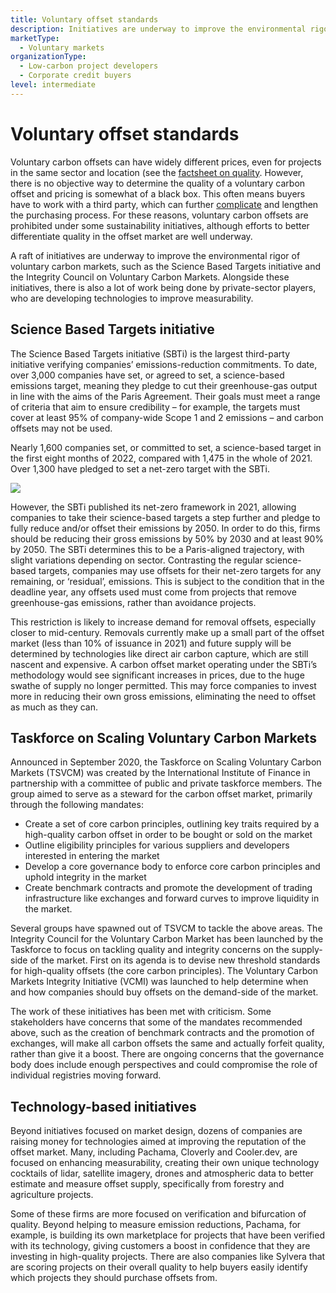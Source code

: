 ```yaml
---
title: Voluntary offset standards
description: Initiatives are underway to improve the environmental rigor of voluntary carbon markets, such as the Science Based Targets initiative and the Integrity Council on Voluntary Carbon Markets. In addition, private-sector players are developing technologies to improve measurability.
marketType:
  - Voluntary markets
organizationType:
  - Low-carbon project developers
  - Corporate credit buyers
level: intermediate
---
```


# Voluntary offset standards

Voluntary carbon offsets can have widely different prices, even for projects in the same sector and location (see the [factsheet on quality](/factsheets/offset-quality/). However, there is no objective way to determine the quality of a voluntary carbon offset and pricing is somewhat of a black box. This often means buyers have to work with a third party, which can further [complicate](/factsheets/offset-contracting-options) and lengthen the purchasing process. For these reasons, voluntary carbon offsets are prohibited under some sustainability initiatives, although efforts to better differentiate quality in the offset market are well underway.

<KeyMessage>
  A raft of initiatives are underway to improve the environmental rigor of
  voluntary carbon markets, such as the Science Based Targets initiative and the
  Integrity Council on Voluntary Carbon Markets. Alongside these initiatives,
  there is also a lot of work being done by private-sector players, who are
  developing technologies to improve measurability.
</KeyMessage>

## Science Based Targets initiative

The Science Based Targets initiative (SBTi) is the largest third-party initiative verifying companies’ emissions-reduction commitments. To date, over 3,000 companies have set, or agreed to set, a science-based emissions target, meaning they pledge to cut their greenhouse-gas output in line with the aims of the Paris Agreement. Their goals must meet a range of criteria that aim to ensure credibility – for example, the targets must cover at least 95% of company-wide Scope 1 and 2 emissions – and carbon offsets may not be used.

Nearly 1,600 companies set, or committed to set, a science-based target in the first eight months of 2022, compared with 1,475 in the whole of 2021. Over 1,300 have pledged to set a net-zero target with the SBTi.

<Image src="offset-standards-1.png" ratio={0} />

However, the SBTi published its net-zero framework in 2021, allowing companies to take their science-based targets a step further and pledge to fully reduce and/or offset their emissions by 2050. In order to do this, firms should be reducing their gross emissions by 50% by 2030 and at least 90% by 2050. The SBTi determines this to be a Paris-aligned trajectory, with slight variations depending on sector. Contrasting the regular science-based targets, companies may use offsets for their net-zero targets for any remaining, or ‘residual’, emissions. This is subject to the condition that in the deadline year, any offsets used must come from projects that remove greenhouse-gas emissions, rather than avoidance projects.

This restriction is likely to increase demand for removal offsets, especially closer to mid-century. Removals currently make up a small part of the offset market (less than 10% of issuance in 2021) and future supply will be determined by technologies like direct air carbon capture, which are still nascent and expensive. A carbon offset market operating under the SBTi’s methodology would see significant increases in prices, due to the huge swathe of supply no longer permitted. This may force companies to invest more in reducing their own gross emissions, eliminating the need to offset as much as they can.

## Taskforce on Scaling Voluntary Carbon Markets

Announced in September 2020, the Taskforce on Scaling Voluntary Carbon Markets (TSVCM) was created by the International Institute of Finance in partnership with a committee of public and private taskforce members. The group aimed to serve as a steward for the carbon offset market, primarily through the following mandates:

- Create a set of core carbon principles, outlining key traits required by a high-quality carbon offset in order to be bought or sold on the market
- Outline eligibility principles for various suppliers and developers interested in entering the market
- Develop a core governance body to enforce core carbon principles and uphold integrity in the market
- Create benchmark contracts and promote the development of trading infrastructure like exchanges and forward curves to improve liquidity in the market.

Several groups have spawned out of TSVCM to tackle the above areas. The Integrity Council for the Voluntary Carbon Market has been launched by the Taskforce to focus on tackling quality and integrity concerns on the supply-side of the market. First on its agenda is to devise new threshold standards for high-quality offsets (the core carbon principles). The Voluntary Carbon Markets Integrity Initiative (VCMI) was launched to help determine when and how companies should buy offsets on the demand-side of the market.

The work of these initiatives has been met with criticism. Some stakeholders have concerns that some of the mandates recommended above, such as the creation of benchmark contracts and the promotion of exchanges, will make all carbon offsets the same and actually forfeit quality, rather than give it a boost. There are ongoing concerns that the governance body does include enough perspectives and could compromise the role of individual registries moving forward.

## Technology-based initiatives

Beyond initiatives focused on market design, dozens of companies are raising money for technologies aimed at improving the reputation of the offset market. Many, including Pachama, Cloverly and Cooler.dev, are focused on enhancing measurability, creating their own unique technology cocktails of lidar, satellite imagery, drones and atmospheric data to better estimate and measure offset supply, specifically from forestry and agriculture projects.

Some of these firms are more focused on verification and bifurcation of quality. Beyond helping to measure emission reductions, Pachama, for example, is building its own marketplace for projects that have been verified with its technology, giving customers a boost in confidence that they are investing in high-quality projects. There are also companies like Sylvera that are scoring projects on their overall quality to help buyers easily identify which projects they should purchase offsets from.
